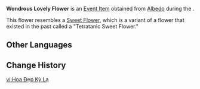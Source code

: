 {{Item Infobox
|id           = 100762
|image        = item Wondrous Lovely Flower.png
|type         = Quest Items
|group        = Event Items
|description  = A wondrous flower created using alchemy, with [[Starsilver]] as its main component. its petals are large but soft, and it glimmers with a siver light.
|source1      = Obtained during ''[[Realm of Fog and Wind]]''
|event        = Invitation of Windblume
}}
'''Wondrous Lovely Flower''' is an [[Event Item]] obtained from [[Albedo]] during the {{Quest|Realm of Fog and Wind}}.

This flower resembles a [[Sweet Flower]], which is a variant of a flower that existed in the past called a "Tetratanic Sweet Flower."

==Other Languages==
{{Other Languages
|en      = Wondrous Lovely Flower
|zhs     = 奇妙而美丽的花
|zhs_rm  = Qímiào Ér Měilì de Huā
|zht     = 奇妙而美麗的花
|zht_rm  = Qímiào Ér Měilì de Huā
|zh_tl   = Wondrous Yet Beautiful Flower
|ja      = 不思議で綺麗な花
|ja_rm   = Fushigi de Kirei-na Hana
|ja_tl   = Strange and Lovely Flower
|ko      = 신비롭고 아름다운 꽃
|ko_tl   = Mysterious and Beautiful Flower
|es      = Flor asombrosa
|es_tl   = Wondrous Flower
|fr      = Fleur magnifique
|fr_tl   = Beautiful Flower
|ru      = Удивительно красивый цветок
|ru_tl   = Astonishingly Pretty Flower
|th      = Wondrous Lovely Flower
|vi      = Hoa Đẹp Kỳ Lạ
|vi_tl   = 
|de      = Wundersame wie schöne Blume
|de_tl   = Wondrous How Beautiful Flower
|id      = Bunga Indah yang Menakjubkan
|id_tl   = The Amazing Beautiful Flower
|pt      = Maravilhosa Flor Adorável
|pt_tl   = 
}}

==Change History==
{{Change History|1.4}}

[[vi:Hoa Đẹp Kỳ Lạ]]